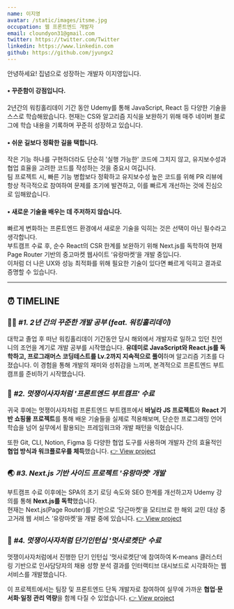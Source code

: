 ```yaml
---
name: 이지영
avatar: /static/images/itsme.jpg
occupation: 웹 프론트엔드 개발자
email: cloundyon31@gmail.com
twitter: https://twitter.com/Twitter
linkedin: https://www.linkedin.com
github: https://github.com/jyungx2
---
```


안녕하세요! 집념으로 성장하는 개발자 이지영입니다.

#### • 꾸준함이 강점입니다.

2년간의 워킹홀리데이 기간 동안 Udemy를 통해 JavaScript, React 등 다양한 기술을 스스로 학습해왔습니다. 현재는 CS와 알고리즘 지식을 보완하기 위해 매주 네이버 블로그에 학습 내용을 기록하며 꾸준히 성장하고 있습니다.

#### • 쉬운 길보다 정확한 길을 택합니다.

작은 기능 하나를 구현하더라도 단순히 '실행 가능한' 코드에 그치지 않고, 유지보수성과 협업 효율을 고려한 코드를 작성하는 것을 중요시 여깁니다.  
팀 프로젝트 시, 빠른 기능 병합보다 정확하고 유지보수성 높은 코드를 위해 PR 리뷰에 항상 적극적으로 참여하여 문제를 조기에 발견하고, 이를 빠르게 개선하는 것에 진심으로 임해왔습니다.

#### • 새로운 기술을 배우는 데 주저하지 않습니다.

빠르게 변화하는 프론트엔드 환경에서 새로운 기술을 익히는 것은 선택이 아닌 필수라고 생각합니다.  
부트캠프 수료 후, 순수 React의 CSR 한계를 보완하기 위해 Next.js를 독학하여 현재 Page Router 기반의 중고마켓 웹사이트 ‘유랑마켓’을 개발 중입니다.  
이처럼 더 나은 UX와 성능 최적화를 위해 필요한 기술이 있다면 빠르게 익히고 결과로 증명할 수 있습니다.

---

## ⏰ TIMELINE

### ✍🏼 _#1. 2년 간의 꾸준한 개발 공부 (feat. 워킹홀리데이)_

대학교 졸업 후 떠난 워킹홀리데이 기간동안 당시 해외에서 개발자로 일하고 있던 친언니의 조언을 계기로 개발 공부를 시작했습니다. **유데미로 JavaScript와 React.js를 독학하고, 프로그래머스 코딩테스트를 Lv.2까지 지속적으로 풀이**하며 알고리즘 기초를 다졌습니다. 이 경험을 통해 개발의 재미와 성취감을 느끼며, 본격적으로 프론트엔드 부트캠프를 준비하기 시작했습니다.

### 🦁 _#2. 멋쟁이사자처럼 '프론트엔드 부트캠프' 수료_

귀국 후에는 멋쟁이사자처럼 프론트엔드 부트캠프에서 **바닐라 JS 프로젝트**와 **React 기반 쇼핑몰 프로젝트**를 통해 배운 기술들을 실제로 적용해보며, 단순한 프로그래밍 언어 학습을 넘어 실무에서 활용되는 프레임워크와 개발 패턴을 익혔습니다.

또한 Git, CLI, Notion, Figma 등 다양한 협업 도구를 사용하며 개발자 간의 효율적인 **협업 방식과 워크플로우를 체득**했습니다. [👉 View project](https://my-portfolio-three-xi-44.vercel.app/blog/again-spring)

### 🌏 _#3. Next.js 기반 사이드 프로젝트 '유랑마켓' 개발_

부트캠프 수료 이후에는 SPA의 초기 로딩 속도와 SEO 한계를 개선하고자 Udemy 강의를 통해 **Next.js를 독학**했습니다.  
현재는 Next.js(Page Router)를 기반으로 ‘당근마켓’을 모티브로 한 해외 교민 대상 중고거래 웹 서비스 ‘유랑마켓’을 개발 중에 있습니다. [👉 View project](https://my-portfolio-three-xi-44.vercel.app/blog/urang-market)

### 🚀 _#4. 멋쟁이사자처럼 단기인턴십 '멋사로켓단' 수료_

멋쟁이사자처럼에서 진행한 단기 인턴십 '멋사로켓단'에 참여하여 K-means 클러스터링 기반으로 인사담당자의 채용 성향 분석 결과를 인터랙티브 대시보드로 시각화하는 웹 서비스를 개발했습니다.

이 프로젝트에서는 팀장 및 프론트엔드 단독 개발자로 참여하여 실무에 가까운 **협업·문서화·일정 관리 역량**을 함께 다질 수 있었습니다. [👉 View project](https://my-portfolio-three-xi-44.vercel.app/blog/fitin)
